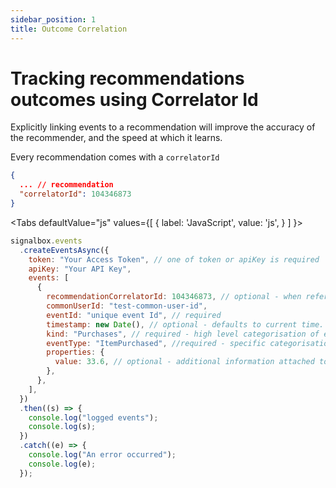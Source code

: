 ```yaml
---
sidebar_position: 1
title: Outcome Correlation
---
```



# Tracking recommendations outcomes using Correlator Id

Explicitly linking events to a recommendation will improve the accuracy of the recommender, and the speed at which it learns.

Every recommendation comes with a `correlatorId`

```json
{
  ... // recommendation
  "correlatorId": 104346873
}
```

<Tabs
  defaultValue="js"
  values={[
    { label: 'JavaScript', value: 'js', }
  ]
}>

<TabItem value="js">

```js
signalbox.events
  .createEventsAsync({
    token: "Your Access Token", // one of token or apiKey is required
    apiKey: "Your API Key",
    events: [
      {
        recommendationCorrelatorId: 104346873, // optional - when referencing a recommendation
        commonUserId: "test-common-user-id",
        eventId: "unique event Id", // required
        timestamp: new Date(), // optional - defaults to current time.
        kind: "Purchases", // required - high level categorisation of event
        eventType: "ItemPurchased", //required - specific categorisation of event
        properties: {
          value: 33.6, // optional - additional information attached to the event
        },
      },
    ],
  })
  .then((s) => {
    console.log("logged events");
    console.log(s);
  })
  .catch((e) => {
    console.log("An error occurred");
    console.log(e);
  });
```

</TabItem>
</Tabs>
